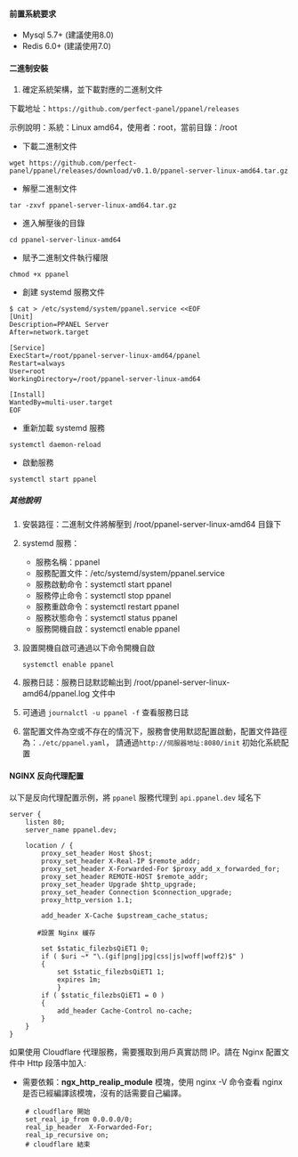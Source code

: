 #### 前置系統要求

- Mysql 5.7+ (建議使用8.0)
- Redis 6.0+ (建議使用7.0)

#### 二進制安裝

1. 確定系統架構，並下載對應的二進制文件

下載地址：`https://github.com/perfect-panel/ppanel/releases`

示例說明：系統：Linux amd64，使用者：root，當前目錄：/root

- 下載二進制文件

```shell
wget https://github.com/perfect-panel/ppanel/releases/download/v0.1.0/ppanel-server-linux-amd64.tar.gz
```

- 解壓二進制文件

```shell
tar -zxvf ppanel-server-linux-amd64.tar.gz
```

- 進入解壓後的目錄

```shell
cd ppanel-server-linux-amd64
```

- 賦予二進制文件執行權限

```shell
chmod +x ppanel
```

- 創建 systemd 服務文件

```shell
$ cat > /etc/systemd/system/ppanel.service <<EOF
[Unit]
Description=PPANEL Server
After=network.target

[Service]
ExecStart=/root/ppanel-server-linux-amd64/ppanel
Restart=always
User=root
WorkingDirectory=/root/ppanel-server-linux-amd64

[Install]
WantedBy=multi-user.target
EOF
```

- 重新加載 systemd 服務

```shell
systemctl daemon-reload
```

- 啟動服務

```shell
systemctl start ppanel
```

##### 其他說明

1. 安裝路徑：二進制文件將解壓到 /root/ppanel-server-linux-amd64 目錄下

2. systemd 服務：

   - 服務名稱：ppanel
   - 服務配置文件：/etc/systemd/system/ppanel.service
   - 服務啟動命令：systemctl start ppanel
   - 服務停止命令：systemctl stop ppanel
   - 服務重啟命令：systemctl restart ppanel
   - 服務狀態命令：systemctl status ppanel
   - 服務開機自啟：systemctl enable ppanel

3. 設置開機自啟可通過以下命令開機自啟

   ```shell
   systemctl enable ppanel
   ```

4. 服務日誌：服務日誌默認輸出到 /root/ppanel-server-linux-amd64/ppanel.log 文件中

5. 可通過 `journalctl -u ppanel -f` 查看服務日誌

6. 當配置文件為空或不存在的情況下，服務會使用默認配置啟動，配置文件路徑為：`./etc/ppanel.yaml`，
   請通過`http://伺服器地址:8080/init` 初始化系統配置

#### NGINX 反向代理配置

以下是反向代理配置示例，將 `ppanel` 服務代理到 `api.ppanel.dev` 域名下

```nginx
server {
    listen 80;
    server_name ppanel.dev;

    location / {
        proxy_set_header Host $host;
        proxy_set_header X-Real-IP $remote_addr;
        proxy_set_header X-Forwarded-For $proxy_add_x_forwarded_for;
        proxy_set_header REMOTE-HOST $remote_addr;
        proxy_set_header Upgrade $http_upgrade;
        proxy_set_header Connection $connection_upgrade;
        proxy_http_version 1.1;

        add_header X-Cache $upstream_cache_status;

       #設置 Nginx 緩存

        set $static_filezbsQiET1 0;
        if ( $uri ~* "\.(gif|png|jpg|css|js|woff|woff2)$" )
        {
            set $static_filezbsQiET1 1;
            expires 1m;
            }
        if ( $static_filezbsQiET1 = 0 )
        {
            add_header Cache-Control no-cache;
        }
    }
}
```

如果使用 Cloudflare 代理服務，需要獲取到用戶真實訪問 IP。請在 Nginx 配置文件中 Http 段落中加入:

- 需要依賴：**ngx_http_realip_module** 模塊，使用 nginx -V 命令查看 nginx 是否已經編譯該模塊，沒有的話需要自己編譯。

```nginx
    # cloudflare 開始
    set_real_ip_from 0.0.0.0/0;
    real_ip_header  X-Forwarded-For;
    real_ip_recursive on;
    # cloudflare 結束
```



<Giscus />
